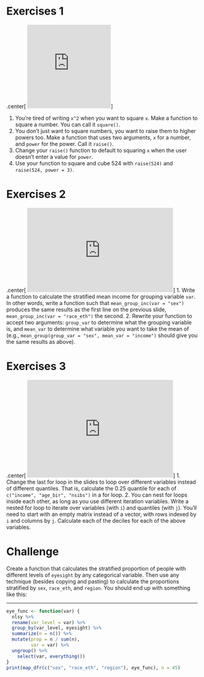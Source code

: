 
# Exercises 1
.center[
<iframe src="https://giphy.com/embed/2WUkAVDzuQbUA" width="220" height="220" frameBorder="0" class="giphy-embed" allowFullScreen></iframe><p><a href="https://giphy.com/gifs/line-cube-shapes-2WUkAVDzuQbUA"></a></p>
]

1. You're tired of writing `x^2` when you want to square `x`. Make a function to square a number. You can call it `square()`.
2. You don't just want to square numbers, you want to raise them to higher powers too. Make a function that uses two arguments, `x` for a number, and `power` for the power. Call it `raise()`.
3. Change your `raise()` function to default to squaring `x` when the user doesn't enter a value for `power`.
4. Use your function to square and cube 524 with `raise(524)` and `raise(524, power = 3)`.

# Exercises 2
.center[
<iframe src="https://giphy.com/embed/l3vR4Fp4U1DhW8bhS" width="384" height="222" frameBorder="0" class="giphy-embed" allowFullScreen></iframe><p><a href="https://giphy.com/gifs/l3vR4Fp4U1DhW8bhS"></a></p>
]
1. Write a function to calculate the stratified mean income for grouping variable `var`. In other words, write a function such that `mean_group_inc(var = "sex")` produces the same results as the first line on the previous slide, `mean_group_inc(var = "race_eth")` the second.
2. Rewrite your function to accept two arguments: `group_var` to determine what the grouping variable is, and `mean_var` to determine what variable you want to take the mean of (e.g., `mean_group(group_var = "sex", mean_var = "income")` should give you the same results as above).


# Exercises 3

.center[
<iframe src="https://giphy.com/embed/EmMWgjxt6HqXC" width="384" height="257" frameBorder="0" class="giphy-embed" allowFullScreen></iframe><p><a href="https://giphy.com/gifs/loop-cat-EmMWgjxt6HqXC"></a></p>
]
1. Change the last for loop in the slides to loop over different variables instead of different quantiles. That is, calculate the 0.25 quantile for each of `c("income", "age_bir", "nsibs")` in a for loop.
2. You can nest for loops inside each other, as long as you use different iteration variables. Write a nested for loop to iterate over variables (with `i`) and quantiles (with `j`). You'll need to start with an empty matrix instead of a vector, with rows indexed by `i` and columns by `j`. Calculate each of the deciles for each of the above variables.

# Challenge

Create a function that calculates the stratified proportion of people with different levels of `eyesight` by any categorical variable. Then use any technique (besides copying and pasting) to calculate the proportions stratified by `sex`, `race_eth`, and `region`. You should end up with something like this:

---
```r
eye_func <- function(var) {
  nlsy %>%
  rename(var_level = var) %>%
  group_by(var_level, eyesight) %>%
  summarize(n = n()) %>%
  mutate(prop = n / sum(n),
         var = var) %>%
  ungroup() %>%
    select(var, everything())
}
print(map_dfr(c("sex", "race_eth", "region"), eye_func), n = 45)
```